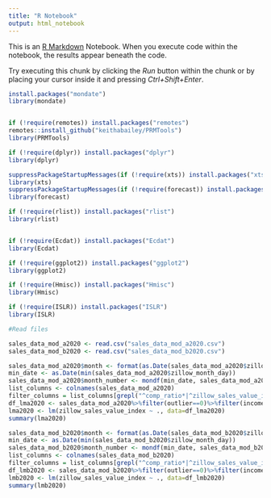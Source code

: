 ---
title: "R Notebook"
output: html_notebook
---

This is an [R Markdown](http://rmarkdown.rstudio.com) Notebook. When you execute code within the notebook, the results appear beneath the code. 

Try executing this chunk by clicking the *Run* button within the chunk or by placing your cursor inside it and pressing *Ctrl+Shift+Enter*. 

```{r}

install.packages("mondate")
library(mondate)


if (!require(remotes)) install.packages("remotes")
remotes::install_github("keithabailey/PRMTools")
library(PRMTools)

if (!require(dplyr)) install.packages("dplyr")
library(dplyr)

suppressPackageStartupMessages(if (!require(xts)) install.packages("xts"))
library(xts)
suppressPackageStartupMessages(if (!require(forecast)) install.packages("forecast") )
library(forecast)

if (!require(rlist)) install.packages("rlist")
library(rlist)


if (!require(Ecdat)) install.packages("Ecdat")
library(Ecdat)

if (!require(ggplot2)) install.packages("ggplot2")
library(ggplot2)

if (!require(Hmisc)) install.packages("Hmisc")
library(Hmisc)

if (!require(ISLR)) install.packages("ISLR")
library(ISLR)
```

```{r}
#Read files

sales_data_mod_a2020 <- read.csv("sales_data_mod_a2020.csv")
sales_data_mod_b2020 <- read.csv("sales_data_mod_b2020.csv")

```



```{r}
sales_data_mod_a2020$month <- format(as.Date(sales_data_mod_a2020$zillow_month_day),"%m")
min_date <- as.Date(min(sales_data_mod_a2020$zillow_month_day))
sales_data_mod_a2020$month_number <- mondf(min_date, sales_data_mod_a2020$zillow_month_day)
list_columns <- colnames(sales_data_mod_a2020)
filter_columns = list_columns[grepl("^comp_ratio*|^zillow_sales_value_index|var_zip|^month", list_columns)]
df_lma2020 <- sales_data_mod_a2020%>%filter(outlier==0)%>%filter(income_group=="low")%>%select(filter_columns)
lma2020 <- lm(zillow_sales_value_index ~ ., data=df_lma2020)
summary(lma2020)

```

```{r}
sales_data_mod_b2020$month <- format(as.Date(sales_data_mod_b2020$zillow_month_day),"%m")
min_date <- as.Date(min(sales_data_mod_b2020$zillow_month_day))
sales_data_mod_b2020$month_number <- mondf(min_date, sales_data_mod_b2020$zillow_month_day)
list_columns <- colnames(sales_data_mod_b2020)
filter_columns = list_columns[grepl("^comp_ratio*|^zillow_sales_value_index|var_zip|^month", list_columns)]
df_lmb2020 <- sales_data_mod_b2020%>%filter(outlier==0)%>%filter(income_group=="low")%>%select(filter_columns)
lmb2020 <- lm(zillow_sales_value_index ~ ., data=df_lmb2020)
summary(lmb2020)
```


